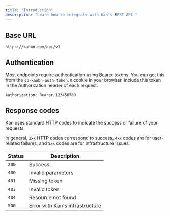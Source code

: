 ```yaml
---
title: "Introduction"
description: "Learn how to integrate with Kan's REST API."
---
```


## Base URL

```
https://kanbn.com/api/v1
```

## Authentication

Most endpoints require authentication using Bearer tokens. You can get this from the `sb-kanbn-auth-token.0` cookie in your browser. Include this token in the Authorization header of each request.

```
Authorization: Bearer 123456789
```

## Response codes

Kan uses standard HTTP codes to indicate the success or failure of your requests.

In general, `2xx` HTTP codes correspond to success, `4xx` codes are for user-related failures, and `5xx` codes are for infrastructure issues.

| Status | Description                     |
| ------ | ------------------------------- |
| `200`  | Success                         |
| `400`  | Invalid parameters              |
| `401`  | Missing token                   |
| `403`  | Invalid token                   |
| `404`  | Resource not found              |
| `500`  | Error with Kan's infrastructure |

